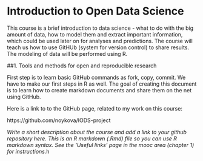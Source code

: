 
# Introduction to Open Data Science

This course is a brief introduction to data science - what to do with the big amount of data, how to model them and extract important information, which could be used later on for analyses and predictions. 
The course will teach us how to use GitHUb (system for version control) to share results. The modeling of data will be performed using R. 

##1. Tools and methods for open and reproducible research

First step is to learn basic GitHub commands as fork, copy, commit. We have to make our first steps in R as well. The goal of creating this document is to learn how to create markdown documents and share them on the net using GitHub.

Here is a link to to the GitHub page, related to my work on this course: 

https://github.com/noykova/IODS-project


*Write a short description about the course and add a link to your github repository here. This is an R markdown (.Rmd) file so you can use R markdown syntax. See the 'Useful links' page in the mooc area (chapter 1) for instructions.*h 